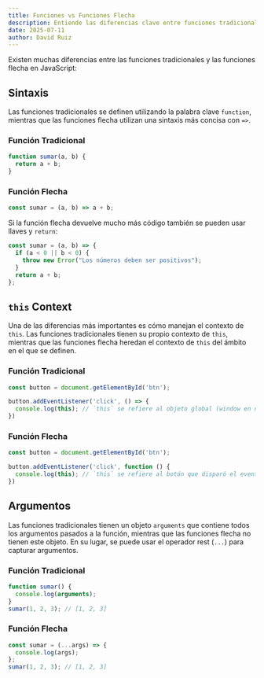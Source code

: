 ```yaml
---
title: Funciones vs Funciones Flecha
description: Entiende las diferencias clave entre funciones tradicionales y funciones flecha en JavaScript.
date: 2025-07-11
author: David Ruiz
---
```


Existen muchas diferencias entre las funciones tradicionales y las funciones flecha en JavaScript:

## Sintaxis
Las funciones tradicionales se definen utilizando la palabra clave `function`, mientras que las funciones flecha utilizan una sintaxis más concisa con `=>`.

### Función Tradicional
```javascript
function sumar(a, b) {
  return a + b;
}
```

### Función Flecha
```javascript
const sumar = (a, b) => a + b;
```

Si la función flecha devuelve mucho más código también se pueden usar llaves y `return`:
```javascript
const sumar = (a, b) => {
  if (a < 0 || b < 0) {
    throw new Error("Los números deben ser positivos");
  }
  return a + b;
};
```

## `this` Context
Una de las diferencias más importantes es cómo manejan el contexto de `this`. Las funciones tradicionales tienen su propio contexto de `this`, mientras que las funciones flecha heredan el contexto de `this` del ámbito en el que se definen.

### Función Tradicional
```javascript
const button = document.getElementById('btn');

button.addEventListener('click', () => {
  console.log(this); // `this` se refiere al objeto global (window en navegadores)
})
```

### Función Flecha
```javascript
const button = document.getElementById('btn');

button.addEventListener('click', function () {
  console.log(this); // `this` se refiere al botón que disparó el evento
}) 
```

## Argumentos
Las funciones tradicionales tienen un objeto `arguments` que contiene todos los argumentos pasados a la función, mientras que las funciones flecha no tienen este objeto. En su lugar, se puede usar el operador rest (`...`) para capturar argumentos.
### Función Tradicional
```javascript
function sumar() {
  console.log(arguments);
}
sumar(1, 2, 3); // [1, 2, 3]
```
### Función Flecha
```javascript
const sumar = (...args) => {
  console.log(args);
};
sumar(1, 2, 3); // [1, 2, 3]
```